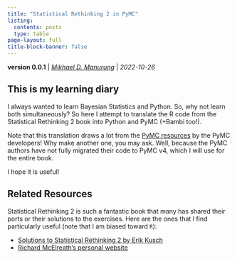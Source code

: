 ```yaml
---
title: "Statistical Rethinking 2 in PyMC"
listing:
  contents: posts
  type: table
page-layout: full
title-block-banner: false
---
```


**version 0.0.1** | [*Mikhael D. Manurung*](https://mdmanurung.rbind.io/) | *2022-10-26*

## This is my learning diary

I always wanted to learn Bayesian Statistics and Python. So, why not learn both simultaneously? So here I attempt to translate the R code from the Statistical Rethinking 2 book into Python and PyMC (+Bambi too!).

Note that this translation draws a lot from the [PyMC resources](https://github.com/pymc-devs/pymc-resources/tree/main/Rethinking_2) by the PyMC developers! Why make another one, you may ask. Well, because the PyMC authors have not fully migrated their code to PyMC v4, which I will use for the entire book.

I hope it is useful!

## Related Resources

Statistical Rethinking 2 is such a fantastic book that many has shared their ports or their solutions to the exercises. Here are the ones that I find particularly useful (note that I am biased toward `R`):

* [Solutions to Statistical Rethinking 2 by Erik Kusch](https://www.erikkusch.com/category/statistical-rethinking/)
* [Richard McElreath's personal website](https://xcelab.net/rm/statistical-rethinking/)
